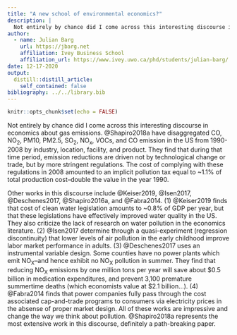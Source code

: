 ```yaml
---
title: "A new school of environmental economics?"
description: |
  Not entirely by chance did I come across this interesting discourse in economics about gas emissions. @Shapiro2018a have disaggregated CO, NO<sub>2</sub>, PM10, PM2.5, SO<sub>2</sub>, NO<sub>x</sub>, VOCs, and CO<sub2></sub> emission in the US from 1990-2008 by industry, location, facility, and product. They find that during that time period, emission reductions are driven not by technological change or trade, but by more stringent regulations. The cost of complying with these regulations in 2008 amounted to an implicit pollution tax equal to ~1.1% of total production cost--double the value in the year 1990.
author:
  - name: Julian Barg 
    url: https://jbarg.net
    affiliation: Ivey Business School
    affiliation_url: https://www.ivey.uwo.ca/phd/students/julian-barg/
date: 12-17-2020
output:
  distill::distill_article:
    self_contained: false
bibliography: ../../library.bib
---
```



```r
knitr::opts_chunk$set(echo = FALSE)
```

Not entirely by chance did I come across this interesting discourse in economics about gas emissions. @Shapiro2018a have disaggregated CO, NO<sub>2</sub>, PM10, PM2.5, SO<sub>2</sub>, NO<sub>x</sub>, VOCs, and CO<sub2></sub> emission in the US from 1990-2008 by industry, location, facility, and product. They find that during that time period, emission reductions are driven not by technological change or trade, but by more stringent regulations. The cost of complying with these regulations in 2008 amounted to an implicit pollution tax equal to ~1.1% of total production cost--double the value in the year 1990.

Other works in this discourse include @Keiser2019, @Isen2017, @Deschenes2017, @Shapiro2016a, and @Fabra2014. (1) @Keiser2019 finds that cost of clean water legislation amounts to ~0.8% of GDP per year, but that these legislations have effectively improved water quality in the US. They also criticize the lack of research on water pollution in the economics literature. (2) @Isen2017 determine through a quasi-experiment (regression discontinuity) that lower levels of air pollution in the early childhood improve labor market performance in adults. (3) @Deschenes2017 uses an instrumental variable design. Some counties have no power plants which emit NO<sub>X</sub>--and hence exhibit no NO<sub>X</sub> pollution in summer. They find that reducing NO<sub>X</sub> emissions by one million tons per year will save about \$0.5 billion in medication expenditures, and prevent 3,100 premature summertime deaths (which economists value at $2.1 billion...). (4) @Fabra2014 finds that power companies fully pass through the cost associated cap-and-trade programs to consumers via electricity prices in the absense of proper market design. All of these works are impressive and change the way we think about pollution. @Shapiro2018a represents the most extensive work in this discourse, definitely a path-breaking paper.

